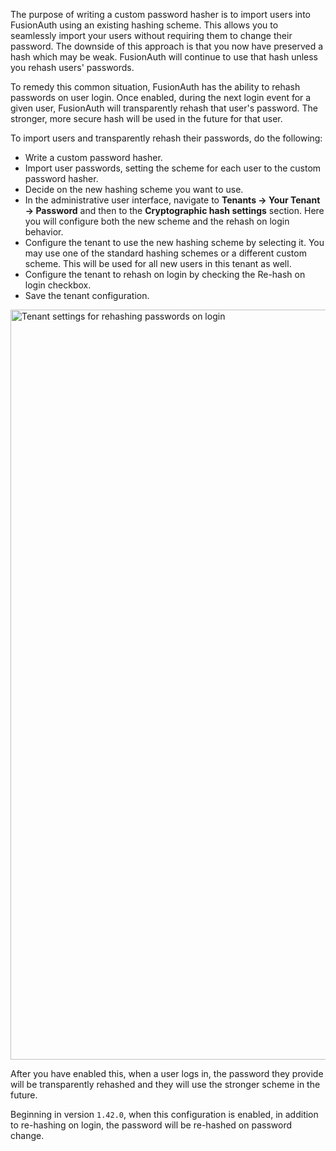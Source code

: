 
The purpose of writing a custom password hasher is to import users into FusionAuth using an existing hashing scheme. This allows you to seamlessly import your users without requiring them to change their password. The downside of this approach is that you now have preserved a hash which may be weak. FusionAuth will continue to use that hash unless you rehash users' passwords. 

To remedy this common situation, FusionAuth has the ability to rehash passwords on user login. Once enabled, during the next login event for a given user, FusionAuth will transparently rehash that user's password. The stronger, more secure hash will be used in the future for that user. 

To import users and transparently rehash their passwords, do the following:

* Write a custom password hasher.
* Import user passwords, setting the scheme for each user to the custom password hasher.
* Decide on the new hashing scheme you want to use.
* In the administrative user interface, navigate to <strong>Tenants -> Your Tenant -> Password</strong> and then to the <strong>Cryptographic hash settings</strong> section. Here you will configure both the new scheme and the rehash on login behavior.
* Configure the tenant to use the new hashing scheme by selecting it. You may use one of the standard hashing schemes or a different custom scheme. This will be used for all new users in this tenant as well.
* Configure the tenant to rehash on login by checking the <InlineField>Re-hash on login</InlineField> checkbox.
* Save the tenant configuration.

<img src="/img/docs/extend/code/password-hashes/rehashing-passwords-on-login.png" alt="Tenant settings for rehashing passwords on login" width="1200" role="top-cropped" />

After you have enabled this, when a user logs in, the password they provide will be transparently rehashed and they will use the stronger scheme in the future.

Beginning in version `1.42.0`, when this configuration is enabled, in addition to re-hashing on login, the password will be re-hashed on password change.


